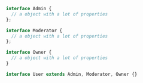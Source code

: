 ```typescript
 interface Admin {
   // a object with a lot of properties
 };

 interface Moderator {
   // a object with a lot of properties
 };

 interface Owner {
   // a object with a lot of properties
 }

 interface User extends Admin, Moderator, Owner {}
```